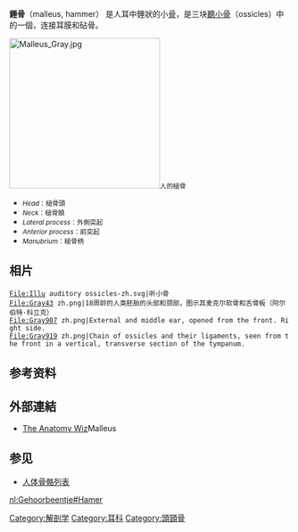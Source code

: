 {{medical}}
{{Infobox bone
| Name          = 錘骨
| Latin         = Malleus
| Image         = Gray916.png
| Caption       = 左錘骨的後面觀（A）和內面觀（B）
| Image2        = Gray912.png
| Caption2      = 右[[鼓膜|鼓膜]]和錘骨的內面觀、下面觀和上面觀 （錘骨位於中央）
| Precursor     = 第一{{le|咽弓|pharyngeal arch}}<ref>{{EmbryologyUNC|hednk|023}}</ref>
| Origins       =
| Insertions    =
| Articulations =
| PartOf        = [[中耳|中耳]]
| System        = [[聽覺系統|聽覺系統]]
<!--
| ImageMap      = {{Middle ear map|Malleus|Inline=yes}}
| MapCaption    = [[中耳|中耳]]{{le|鼓室|tympanic cavity}}內的[[聽小骨|骨骼]]和肌肉
| GraySubject   = 231
| GrayPage      = 1044
| MeshName      = Malleus
| MeshNumber    = A09.246.397.247.524
-->
}}
{{Ear series|expanded=Middle}}
'''錘骨'''（malleus, hammer） 是人耳中錘狀的小[[骨|骨]]，是三块[[聽小骨|聽小骨]]（ossicles）中的一個，连接耳膜和砧骨。

[[File:Malleus_Gray.jpg|270px]]<small>人的槌骨</small>
* <small>''Head''：槌骨頭</small>
* <small>''Neck''：槌骨頚</small>
* <small>''Lateral process''：外側突起</small>
* <small>''Anterior process''：前突起</small>
* <small>''Manubrium''：槌骨柄</small>

== 相片 ==

<gallery>
 File:Illu auditory ossicles-zh.svg|听小骨
 File:Gray43 zh.png|18周龄的人类胚胎的头部和颈部，图示其麦克尔软骨和舌骨板（阿尔伯特·科立克）
 File:Gray907 zh.png|External and middle ear, opened from the front. Right side.
 File:Gray919 zh.png|Chain of ossicles and their ligaments, seen from the front in a vertical, transverse section of the tympanum. 
</gallery>

== 参考资料 ==
<references/>

== 外部連結 ==
*[https://web.archive.org/web/20171116034727/http://www.anatomywiz.com/?Malleus1 The Anatomy Wiz]Malleus

== 参见 ==
* [[人体骨骼列表|人体骨骼列表]]

{{HumanBones}}
{{Anatomy-stub}}

[[Category:解剖学|Category:解剖学]]
[[Category:耳科|Category:耳科]]
[[Category:頭頸骨|Category:頭頸骨]]

[[nl:Gehoorbeentje#Hamer|nl:Gehoorbeentje#Hamer]]